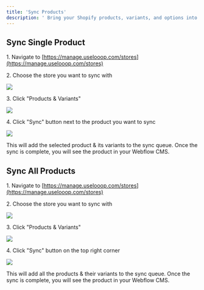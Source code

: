 ```yaml
---
title: 'Sync Products'
description: ' Bring your Shopify products, variants, and options into your Webflow CMS.'
---
```


## Sync Single Product

1\. Navigate to [https://manage.uselooop.com/stores](https://manage.uselooop.com/stores)


2\. Choose the store you want to sync with

<Frame>
<img src="/images/pvs-1.png" />
</Frame>

3\. Click "Products & Variants"

<Frame>
<img src="/images/pvs-2.png" />
</Frame>


4\. Click "Sync" button next to the product you want to sync

<Frame>
<img src="/images/pvs-3.png" />
</Frame>

This will add the selected product & its variants to the sync queue. Once the sync is complete, you will see the product in your Webflow CMS.

## Sync All Products

1\. Navigate to [https://manage.uselooop.com/stores](https://manage.uselooop.com/stores)


2\. Choose the store you want to sync with

<Frame>
<img src="/images/pvs-1.png" />
</Frame>

3\. Click "Products & Variants"

<Frame>
<img src="/images/pvs-2.png" />
</Frame>


4\. Click "Sync" button on the top right corner

<Frame>
<img src="/images/pvs-4.png" />
</Frame>

This will add all the products & their variants to the sync queue. Once the sync is complete, you will see the product in your Webflow CMS.


